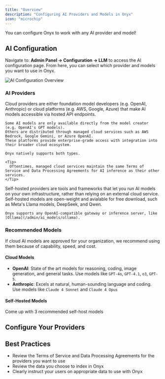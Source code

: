 ```yaml
---
title: "Overview"
description: "Configuring AI Providers and Models in Onyx"
icon: "microchip"
---
```


<Tip>
  You can configure Onyx to work with any AI provider and model!
</Tip>

## AI Configuration

Navigate to: **Admin Panel → Configuration → LLM** to access the AI configuration page. 
From here, you can select which provider and models you want to use in Onyx.

<img className="rounded-image" src="/assets/admin/ai_config_overview.png" alt="AI Configuration Overview" />

### AI Providers

<AccordionGroup>
  <Accordion title="Cloud Providers" icon="cloud">
    Cloud providers are either foundation model developers (e.g. OpenAI, Anthropic) or cloud platforms (e.g. AWS, Google, Azure) that make AI models accessible via hosted API endpoints.

    Some AI models are only available directly from the model creator (e.g. OpenAI's GPT models). 
    Others are distributed through managed cloud services such as AWS Bedrock, Google Gemini, or Azure OpenAI. 
    These platforms provide enterprise-grade access with integration into their broader cloud ecosystem.

    Onyx natively supports both types.

    <Tip> 
      Oftentimes, managed cloud services maintain the same Terms of Service and Data Processing Agreements for AI inference as their other services.
    </Tip>
  </Accordion>

  <Accordion title="Self-Hosted Providers" icon="server">
    Self-hosted providers are tools and frameworks that let you run AI models on your own infrastructure, rather than relying on an external cloud service. 
    Self-hosted models are open-weight and avialable for free download, such as Meta's Llama models, DeepSeek, and Qwen.

    Onyx supports any OpenAI-compatible gateway or inference server, like [Ollama](/admin/ai_models/ollama).
  </Accordion>
</AccordionGroup>

### Recommended Models

<Note>
  If cloud AI models are approved for your organization, we recommend using them because of capability, speed, and cost.
</Note>

#### Cloud Models

- **OpenAI**: State of the art models for reasoning, coding, image generation, and general tasks. Use models like `GPT-4o`, `GPT-4.1`, `o3`, `GPT-5`.
- **Anthropic**: Excels at natural, human-sounding language and coding. Use models like `Claude 4 Sonnet` and `Claude 4 Opus`

#### Self-Hosted Models

<Warning>
  Come up with 3 recommended self-host models
</Warning>

## Configure Your Providers

<Columns cols={3}>
  <Card title="OpenAI" icon="bolt" href="/admin/ai_models/openai"/>
  <Card title="Azure OpenAI" icon="microsoft" href="/admin/ai_models/azure_openai"/>
  <Card title="Anthropic" icon="brain" href="/admin/ai_models/anthropic"/>
  <Card title="AWS Bedrock" icon="aws" href="/admin/ai_models/aws_bedrock"/>
  <Card title="Google Gemini" icon="google" href="/admin/ai_models/google_gemini"/>
  <Card title="OpenAI-Compatible Providers" icon="server" href="/admin/ai_models/custom_inference_provider"/>
</Columns>

## Best Practices

- Review the Terms of Service and Data Processing Agreements for the providers you want to use
- Review the data you choose to index in Onyx
- Clearly instruct your users on appropriate data to use with Onyx
